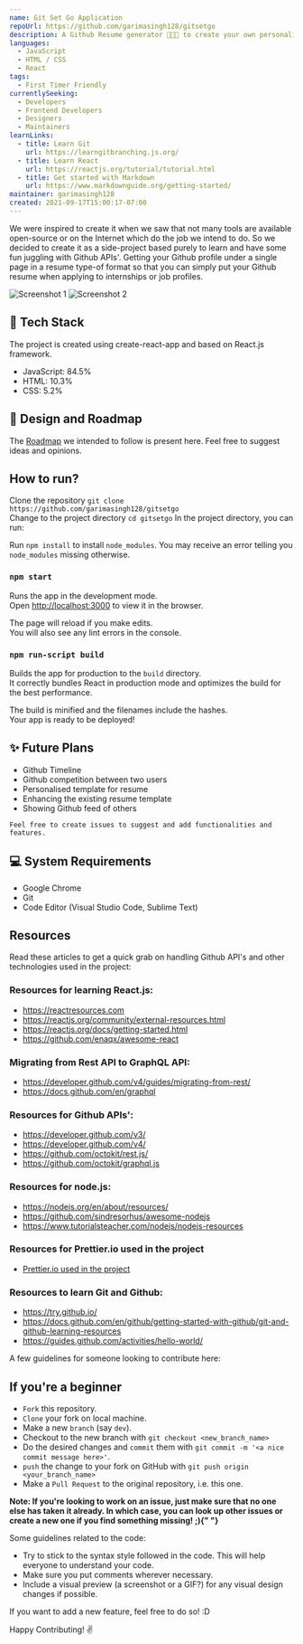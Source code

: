 ```yaml
---
name: Git Set Go Application
repoUrl: https://github.com/garimasingh128/gitsetgo
description: A Github Resume generator 👨‍💻👩‍ to create your own personalised resume based on your Github profile. 🔎 This tool lets you have your resume on a single click.
languages:
  - JavaScript
  - HTML / CSS
  - React
tags:
  - First Timer Friendly
currentlySeeking:
  - Developers
  - Frontend Developers
  - Designers
  - Maintainers
learnLinks:
  - title: Learn Git
    url: https://learngitbranching.js.org/
  - title: Learn React
    url: https://reactjs.org/tutorial/tutorial.html
  - title: Get started with Markdown
    url: https://www.markdownguide.org/getting-started/
maintainer: garimasingh128
created: 2021-09-17T15:00:17-07:00
---
```


<Overview>

We were inspired to create it when we saw that not many tools are available open-source or on the Internet which do the job we intend to do. So we decided to create it as a side-project based purely to learn and have some fun juggling with Github APIs'.
Getting your Github profile under a single page in a resume type-of format so that you can simply put your Github resume when applying to internships or job profiles.

![Screenshot 1](https://camo.githubusercontent.com/a810ad54e3e58f03bd48e277be21102acdb93121ad360bb7b47cad2435873c96/68747470733a2f2f736f6369616c6966792e6769742e63692f676172696d6173696e67683132382f676974736574676f2f696d6167653f6465736372697074696f6e3d3126666f6e743d536f75726365253230436f646525323050726f26666f726b733d31266973737565733d31266c616e67756167653d31266f776e65723d31267061747465726e3d5369676e616c2670756c6c733d31267374617267617a6572733d31267468656d653d4461726b)
![Screenshot 2](https://raw.githubusercontent.com/garimasingh128/gitsetgo/master/demo/ss.png)

## 🔆 Tech Stack

The project is created using create-react-app and based on React.js framework.

- JavaScript: 84.5%
- HTML: 10.3%
- CSS: 5.2%

## 👬 Design and Roadmap

The [Roadmap](https://www.figma.com/file/czzHjTUJS94Rl676D8up5s/GitSetGo?node-id=0%3A1) we intended to follow is present here. Feel free to suggest ideas and opinions.

## How to run?

Clone the repository
`git clone https://github.com/garimasingh128/gitsetgo`<br/>
Change to the project directory
`cd gitsetgo`
In the project directory, you can run:

Run `npm install` to install `node_modules`. You may receive an error telling you `node_modules` missing otherwise.

### `npm start`

Runs the app in the development mode.<br/>
Open [http://localhost:3000](http://localhost:3000) to view it in the browser.

The page will reload if you make edits.<br/>
You will also see any lint errors in the console.

### `npm run-script build`

Builds the app for production to the `build` directory.<br/>
It correctly bundles React in production mode and optimizes the build for the best performance.

The build is minified and the filenames include the hashes.<br/>
Your app is ready to be deployed!

## ✨ Future Plans

- Github Timeline
- Github competition between two users
- Personalised template for resume
- Enhancing the existing resume template
- Showing Github feed of others

`Feel free to create issues to suggest and add functionalities and features.`

## 💻 System Requirements

- Google Chrome
- Git
- Code Editor (Visual Studio Code, Sublime Text)

## Resources

Read these articles to get a quick grab on handling Github API's and other technologies used in the project:

### Resources for learning React.js:

- https://reactresources.com
- https://reactjs.org/community/external-resources.html
- https://reactjs.org/docs/getting-started.html
- https://github.com/enaqx/awesome-react

### Migrating from Rest API to GraphQL API:

- https://developer.github.com/v4/guides/migrating-from-rest/
- https://docs.github.com/en/graphql

### Resources for Github APIs':

- https://developer.github.com/v3/
- https://developer.github.com/v4/
- https://github.com/octokit/rest.js/
- https://github.com/octokit/graphql.js

### Resources for node.js:

- https://nodejs.org/en/about/resources/
- https://github.com/sindresorhus/awesome-nodejs
- https://www.tutorialsteacher.com/nodejs/nodejs-resources

### Resources for Prettier.io used in the project

- [Prettier.io used in the project](https://prettier.io)

### Resources to learn Git and Github:

- https://try.github.io/
- https://docs.github.com/en/github/getting-started-with-github/git-and-github-learning-resources
- https://guides.github.com/activities/hello-world/

</Overview>

<Contributing>

A few guidelines for someone looking to contribute here:

## If you're a beginner

- `Fork` this repository.
- `Clone` your fork on local machine.
- Make a new `branch` (say `dev`).
- Checkout to the new branch with `git checkout <new_branch_name>`
- Do the desired changes and `commit` them with `git commit -m '<a nice commit message here>'`.
- `push` the change to your fork on GitHub with `git push origin <your_branch_name>`
- Make a `Pull Request` to the original repository, i.e. this one.

<b>
  Note: If you're looking to work on an issue, just make sure that no one else
  has taken it already. In which case, you can look up other issues or create a
  new one if you find something missing! ;){" "}
</b>

Some guidelines related to the code:

- Try to stick to the syntax style followed in the code. This will help everyone to understand your code.
- Make sure you put comments wherever necessary.
- Include a visual preview (a screenshot or a GIF?) for any visual design changes if possible.

If you want to add a new feature, feel free to do so! :D

Happy Contributing! :v:

</Contributing>
